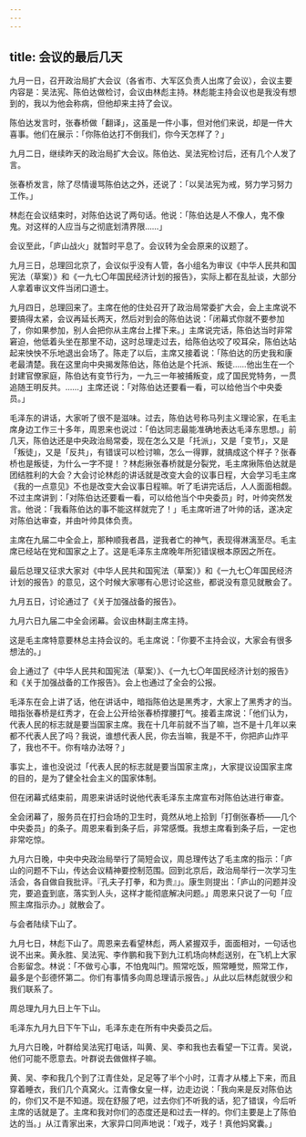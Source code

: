 ```yaml
---
---
---
```

title: 会议的最后几天
---




九月一日，召开政治局扩大会议（各省市、大军区负责人出席了会议），会议主要内容是：吴法宪、陈伯达做检讨，会议由林彪主持。林彪能主持会议也是我没有想到的，我以为他会称病，但他却来主持了会议。

陈伯达发言时，张春桥做「翻译」，这虽是一件小事，但对他们来说，却是一件大喜事。他们在展示：「你陈伯达打不倒我们，你今天怎样了？」

九月二日，继续昨天的政治局扩大会议。陈伯达、吴法宪检讨后，还有几个人发了言。

张春桥发言，除了尽情谩骂陈伯达之外，还说了：「以吴法宪为戒，努力学习努力工作。」

林彪在会议结束时，对陈伯达说了两句话。他说：「陈伯达是人不像人，鬼不像鬼。对这样的人应当与之彻底划清界限……」

会议至此，「庐山战火」就暂时平息了。会议转为全会原来的议题了。

九月三日，总理回北京了，会议似乎没有人管，各小组名为审议《中华人民共和国宪法（草案）》和《一九七〇年国民经济计划的报告》，实际上都在乱扯谈，大部分人拿着审议文件当闭口道士。

九月四日，总理回来了。主席在他的住处召开了政治局常委扩大会，会上主席说不要搞得太紧，会议再延长两天，然后对到会的陈伯达说：「闭幕式你就不要参加了，你如果参加，别人会把你从主席台上撵下来。」主席说完话，陈伯达当时非常窘迫，他低着头坐在那里不动，这时总理走过去，给陈伯达咬了咬耳朵，陈伯达站起来怏怏不乐地退出会场了。陈走了以后，主席又接着说：「陈伯达的历史我和康老最清楚。我在这里向中央揭发陈伯达，陈伯达是个托派、叛徒……他出生在一个封建官僚家庭，陈伯达有变节行为，一九三一年被捕叛变，成了国民党特务，一贯追随王明反共。……」主席还说：「对陈伯达还要看一看，可以给他当个中央委员。」

毛泽东的讲话，大家听了很不是滋味。过去，陈伯达号称马列主义理论家，在毛主席身边工作三十多年，周恩来也说过：「伯达同志最能准确地表达毛泽东思想。」前几天，陈伯达还是中央政治局常委，现在怎么又是「托派」，又是「变节」，又是「叛徒」，又是「反共」，有错误可以检讨嘛，怎么一得罪，就搞成这个样子？张春桥也是叛徒，为什么一字不提！？林彪揪张春桥就是分裂党，毛主席揪陈伯达就是团结胜利的大会？大会讨论林彪的讲话就是改变大会的议事日程，大会学习毛主席《我的一点意见》不也是改变大会议事日程嘛。听了毛讲完话后，人人面面相觑。不过主席讲到：「对陈伯达还要看一看，可以给他当个中央委员」时，叶帅突然发言。他说：「我看陈伯达的事不能这样就完了！」毛主席听进了叶帅的话，遂决定对陈伯达审查，并由叶帅具体负责。

主席在九届二中全会上，那种顺我者昌，逆我者亡的神气，表现得淋漓至尽。毛主席已经站在党和国家之上了。这是毛泽东主席晚年所犯错误根本原因之所在。

最后总理又征求大家对《中华人民共和国宪法（草案）》和《一九七〇年国民经济计划的报告》的意见，这个时候大家哪有心思讨论这些，都说没有意见就散会了。

九月五日，讨论通过了《关于加强战备的报告》。

九月六日九届二中全会闭幕。会议由林副主席主持。

这是毛主席特意要林总主持会议的。毛主席说：「你要不主持会议，大家会有很多想法的。」

会上通过了《中华人民共和国宪法（草案）》、《一九七〇年国民经济计划的报告》和《关于加强战备的工作报告》。会上也通过了全会的公报。

毛泽东在会上讲了话，他在讲话中，暗指陈伯达是黑秀才，大家上了黑秀才的当。暗指张春桥是红秀才，在会上公开给张春桥撑腰打气。接着主席说：「他们认为，代表人民的标志就是要当国家主席。我在十几年前就不当了嘛，岂不是十几年以来都不代表人民了吗？我说，谁想代表人民，你去当嘛，我是不干，你把庐山炸平了，我也不干。你有啥办法呀？」

事实上，谁也没说过「代表人民的标志就是要当国家主席」，大家提议设国家主席的目的，是为了健全社会主义的国家体制。

但在闭幕式结束前，周恩来讲话时说他代表毛泽东主席宣布对陈伯达进行审查。

全会闭幕了，服务员在打扫会场的卫生时，竟然从地上拾到「打倒张春桥——几个中央委员」的条子。周恩来看到条子后，非常感慨。我想主席看到条子后，一定也非常吃惊。

九月六日晚，中央中央政治局举行了简短会议，周总理传达了毛主席的指示：「庐山的问题不下山，传达会议精神要控制范围。回到北京后，政治局举行一次学习生活会，各自做自我批评。『孔夫子打拳，和为贵』」。康生则提出：「庐山的问题并没完，要追査到底，落实到人头，这样才能彻底解决问题。」周恩来只说了一句「应照主席指示办。」就散会了。

与会者陆续下山了。

九月七日，林彪下山了。周恩来去看望林彪，两人紧握双手，面面相对，一句话也说不出来。黄永胜、吴法宪、李作鹏和我下到九江机场向林彪送别，在飞机上大家合影留念。林说：「不做亏心事，不怕鬼叫门。照常吃饭，照常睡觉，照常工作，最多是个彭德怀第二。你们有事情多向周总理请示报告。」从此以后林彪就很少和我们联系了。

周总理九月九日上午下山。

毛泽东九月九日下午下山，毛泽东走在所有中央委员之后。

九月六日晚，叶群给吴法宪打电话，叫黄、吴、李和我也去看望一下江青。吴说，他们可能不愿意去。叶群说去做做样子嘛。

黄、吴、李和我几个到了江青住处，足足等了半个小时，江青才从楼上下来，而且穿着睡衣，我们几个真窝火。江青像女皇一样，边走边说：「我向来是反对陈伯达的，你们又不是不知道。现在舒服了吧，过去你们不听我的话，犯了错误，今后听主席的话就是了。主席和我对你们的态度还是和过去一样的。你们主要是上了陈伯达的当。」从江青家出来，大家异口同声地说：「戏子，戏子！真他妈窝囊。」
